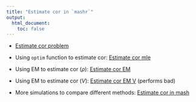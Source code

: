 ```yaml
---
title: "Estimate cor in `mashr`"
output:
  html_document:
    toc: false
---
```


* [Estimate cor problem](EstimateCor.html)
    
* Using `optim` function to estimate cor: [Estimate cor mle](EstimateCorMax.html)

* Using EM to estimate cor ($\rho$): [Estimate cor EM](EstimateCorMaxEM2.html)

* Using EM to estimate cor ($V$): [Estimate cor EM V](EstimateCorMaxEMV.html) (performs bad)
    
* More simulations to compare different methods: [Estimate cor in mash](EstimateCorMaxMash.html)
